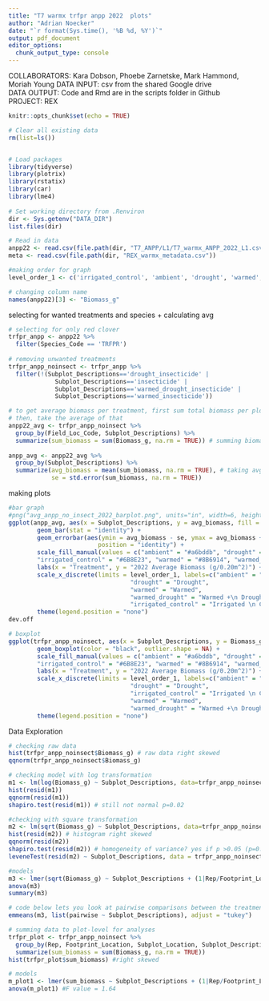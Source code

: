 ```yaml
---
title: "T7 warmx trfpr anpp 2022  plots"
author: "Adrian Noecker"
date: "`r format(Sys.time(), '%B %d, %Y')`"
output: pdf_document
editor_options: 
  chunk_output_type: console
---
```


COLLABORATORS: Kara Dobson, Phoebe Zarnetske, Mark Hammond, Moriah Young
DATA INPUT:  csv from the shared Google drive  
DATA OUTPUT: Code and Rmd are in the scripts folder in Github  
PROJECT: REX


```r
knitr::opts_chunk$set(echo = TRUE)
```

```r
# Clear all existing data
rm(list=ls())


# Load packages
library(tidyverse)
library(plotrix)
library(rstatix)
library(car)
library(lme4)
        
# Set working directory from .Renviron
dir <- Sys.getenv("DATA_DIR")
list.files(dir)

# Read in data
anpp22 <- read.csv(file.path(dir, "T7_ANPP/L1/T7_warmx_ANPP_2022_L1.csv")) # 2022 ANPP data
meta <- read.csv(file.path(dir, "REX_warmx_metadata.csv"))

#making order for graph
level_order_1 <- c('irrigated_control', 'ambient', 'drought', 'warmed','warmed_drought')

# changing column name
names(anpp22)[3] <- "Biomass_g"

```

selecting for wanted treatments and species + calculating avg

```r
# selecting for only red clover
trfpr_anpp <- anpp22 %>% 
  filter(Species_Code == 'TRFPR')
  
# removing unwanted treatments
trfpr_anpp_noinsect <- trfpr_anpp %>%
  filter(!(Subplot_Descriptions=='drought_insecticide' |
             Subplot_Descriptions=='insecticide' |
             Subplot_Descriptions=='warmed_drought_insecticide' |
             Subplot_Descriptions=='warmed_insecticide'))

# to get average biomass per treatment, first sum total biomass per plot
# then, take the average of that
anpp22_avg <- trfpr_anpp_noinsect %>%
  group_by(Field_Loc_Code, Subplot_Descriptions) %>% 
  summarize(sum_biomass = sum(Biomass_g, na.rm = TRUE)) # summing biomass per plot
  
anpp_avg <- anpp22_avg %>%   
  group_by(Subplot_Descriptions) %>%
  summarize(avg_biomass = mean(sum_biomass, na.rm = TRUE), # taking avg biomass of each treatment
            se = std.error(sum_biomass, na.rm = TRUE))
```

making plots

```r
#bar graph
#png("avg_anpp_no_insect_2022_barplot.png", units="in", width=6, height=6, res=300)
ggplot(anpp_avg, aes(x = Subplot_Descriptions, y = avg_biomass, fill = Subplot_Descriptions)) +
        geom_bar(stat = "identity") +
        geom_errorbar(aes(ymin = avg_biomass - se, ymax = avg_biomass + se), width = 0.2,
                         position = "identity") +
        scale_fill_manual(values = c("ambient" = "#a6bddb", "drought" = "#2F4F4f", 
        "irrigated_control" = "#6B8E23", "warmed" = "#8B6914", "warmed_drought" = "#9D422E")) +
        labs(x = "Treatment", y = "2022 Average Biomass (g/0.20m^2)") +
        scale_x_discrete(limits = level_order_1, labels=c("ambient" = "Ambient",
                                  "drought" = "Drought",
                                  "warmed" = "Warmed",
                                  "warmed_drought" = "Warmed +\n Drought",
                                  "irrigated_control" = "Irrigated \n Control")) +
        theme(legend.position = "none")
dev.off

# boxplot
ggplot(trfpr_anpp_noinsect, aes(x = Subplot_Descriptions, y = Biomass_g, fill = Subplot_Descriptions)) +
        geom_boxplot(color = "black", outlier.shape = NA) +
        scale_fill_manual(values = c("ambient" = "#a6bddb", "drought" = "#2F4F4f", 
        "irrigated_control" = "#6B8E23", "warmed" = "#8B6914", "warmed_drought" = "#9D422E")) +
        labs(x = "Treatment", y = "2022 Average Biomass (g/0.20m^2)") +
        scale_x_discrete(limits = level_order_1, labels=c("ambient" = "Ambient",
                                  "drought" = "Drought",
                                  "irrigated_control" = "Irrigated \n Control",
                                  "warmed" = "Warmed",
                                  "warmed_drought" = "Warmed +\n Drought")) +
        theme(legend.position = "none")
```

Data Exploration
```r
# checking raw data
hist(trfpr_anpp_noinsect$Biomass_g) # raw data right skewed
qqnorm(trfpr_anpp_noinsect$Biomass_g)

# checking model with log transformation
m1 <- lm(log(Biomass_g) ~ Subplot_Descriptions, data=trfpr_anpp_noinsect)
hist(resid(m1))
qqnorm(resid(m1))
shapiro.test(resid(m1)) # still not normal p=0.02

#checking with square transformation
m2 <- lm(sqrt(Biomass_g) ~ Subplot_Descriptions, data=trfpr_anpp_noinsect)
hist(resid(m2)) # histogram right skewed
qqnorm(resid(m2))
shapiro.test(resid(m2)) # homogeneity of variance? yes if p >0.05 (p=0.75)
leveneTest(resid(m2) ~ Subplot_Descriptions, data = trfpr_anpp_noinsect) # p=0.36

#models
m3 <- lmer(sqrt(Biomass_g) ~ Subplot_Descriptions + (1|Rep/Footprint_Location), data=trfpr_anpp_noinsect, REML=F)
anova(m3)
summary(m3)

# code below lets you look at pairwise comparisons between the treatments
emmeans(m3, list(pairwise ~ Subplot_Descriptions), adjust = "tukey")

# summing data to plot-level for analyses
trfpr_plot <- trfpr_anpp_noinsect %>%
  group_by(Rep, Footprint_Location, Subplot_Location, Subplot_Descriptions) %>% 
  summarize(sum_biomass = sum(Biomass_g, na.rm = TRUE))
hist(trfpr_plot$sum_biomass) #right skewed 

# models
m_plot1 <- lmer(sum_biomass ~ Subplot_Descriptions + (1|Rep/Footprint_Location), data=trfpr_plot, REML=F)
anova(m_plot1) #F value = 1.64

```

